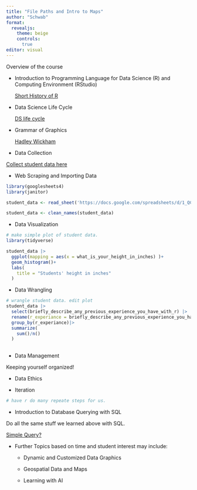 ```yaml
---
title: "File Paths and Intro to Maps"
author: "Schwab"
format: 
  revealjs:
    theme: beige
    controls: 
      true
editor: visual
---
```


Overview of the course

-   Introduction to Programming Language for Data Science (R) and Computing Environment (RStudio)

    [Short History of R](https://nics-github.github.io/SDS192/course-materials/lectures/Brief-R-history.html)

-   Data Science Life Cycle

    [DS life cycle](https://towardsdatascience.com/data-science-101-life-cycle-of-a-data-science-project-86cbc4a2f7f0)

-   Grammar of Graphics

    [Hadley Wickham](https://byrneslab.net/classes/biol607/readings/wickham_layered-grammar.pdf)

-   Data Collection

[Collect student data here](https://forms.gle/FQhAau8GuKURoH2p9)

-   Web Scraping and Importing Data

```r
library(googlesheets4)
library(janitor)

student_data <- read_sheet('https://docs.google.com/spreadsheets/d/1_QCcgjkGeGpBLtn5RrmM1SLhYq7xkgEhkMsazzZlJIs/edit?resourcekey=&gid=347243538#gid=347243538')

student_data <- clean_names(student_data)

```

-   Data Visualization

```r
# make simple plot of student data. 
library(tidyverse)

student_data |>
  ggplot(mapping = aes(x = what_is_your_height_in_inches) )+
  geom_histogram()+
  labs(
    title = "Students' height in inches"
  )
```

-   Data Wrangling

```r
# wrangle student data. edit plot
student_data |>
  select(briefly_describe_any_previous_experience_you_have_with_r) |>
  rename(r_experiance = briefly_describe_any_previous_experience_you_have_with_r )|>
  group_by(r_experiance)|>
  summarize(
    sum()/n()
  )
  
```

-   Data Management

Keeping yourself organized!

-   Data Ethics

-   Iteration

```r
# have r do many repeate steps for us. 
```

-   Introduction to Database Querying with SQL

Do all the same stuff we learned above with SQL.

[Simple Query?](https://www.w3schools.com/sql/trysql.asp?filename=trysql_editor)

-   Further Topics based on time and student interest may include:

    -   Dynamic and Customized Data Graphics

    -   Geospatial Data and Maps

    -   Learning with AI
